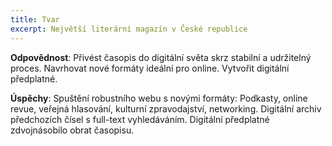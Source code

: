 ```yaml
---
title: Tvar
excerpt: Největší literární magazín v České republice
---
```


**Odpovědnost**: Přivést časopis do digitální světa skrz stabilní a udržitelný proces. Navrhovat nové formáty ideální pro online. Vytvořit digitální předplatné.

**Úspěchy**: Spuštění robustního webu s novými formáty: Podkasty, online revue, veřejná hlasování, kulturní zpravodajství, networking. Digitální archiv předchozích čísel s full-text vyhledáváním. Digitální předplatné zdvojnásobilo obrat časopisu.
